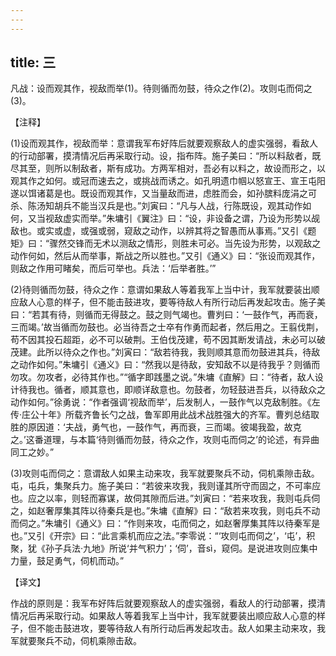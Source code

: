 ```yaml
---
---
---
```

title: 三
---



凡战：设而观其作，视敌而举(1)。待则循而勿鼓，待众之作(2)。攻则屯而伺之(3)。

【注释】

(1)设而观其作，视敌而举：意谓我军布好阵后就要观察敌人的虚实强弱，看敌人的行动部署，摸清情况后再采取行动。设，指布阵。施子美曰：“所以料敌者，既尽其至，则所以制敌者，斯有成功。方两军相对，吾必有以料之，故设而形之，以观其作之如何。或冠而速去之，或挑战而诱之。如孔明遗巾帼以怒宣王、宣王屯阳遂以饵诸葛是也。既设而观其作，又当量敌而进，虑胜而会，如孙膑料庞涓之可杀、陈汤知胡兵不能当汉兵是也。”刘寅曰：“凡与人战，行陈既设，观其动作如何，又当视敌虚实而举。”朱墉引《翼注》曰：“设，非设备之谓，乃设为形势以觇敌也。或实或虚，或强或弱，窥敌之动作，以辨其将之智愚而从事焉。”又引《题矩》曰：“骤然交锋而无术以测敌之情形，则胜未可必。当先设为形势，以观敌之动作何如，然后从而举事，斯战之所以胜也。”又引《通义》曰：“张设而观其作，则敌之作用可睹矣，而后可举也。兵法：‘后举者胜。’”

(2)待则循而勿鼓，待众之作：意谓如果敌人等着我军上当中计，我军就要装出顺应敌人心意的样子，但不能击鼓进攻，要等待敌人有所行动后再发起攻击。施子美曰：“若其有待，则循而无得鼓之。鼓之则气竭也。曹刿曰：‘一鼓作气，再而衰，三而竭。’故当循而勿鼓也。必当待吾之士卒有作勇而起者，然后用之。王翦伐荆，苟不因其投石超距，必不可以破荆。王伯伐茂建，苟不因其断发请战，未必可以破茂建。此所以待众之作也。”刘寅曰：“敌若待我，我则顺其意而勿鼓进其兵，待敌之动作如何。”朱墉引《通义》曰：“然我以是待敌，安知敌不以是待我乎？则循而勿攻。勿攻者，必待其作也。”“循字即践墨之说。”朱墉《直解》曰：“待者，敌人设计待我也。循者，顺其意也，即顺详敌意也。勿鼓者，勿轻鼓进吾兵，以待敌众之动作如何。”徐勇说：“作者强调‘视敌而举’，后发制人，一鼓作气以克敌制胜。《左传·庄公十年》所载齐鲁长勺之战，鲁军即用此战术战胜强大的齐军。曹刿总结取胜的原因道：‘夫战，勇气也，一鼓作气，再而衰，三而竭。彼竭我盈，故克之。’这番道理，与本篇‘待则循而勿鼓，待众之作，攻则屯而伺之’的论述，有异曲同工之妙。”

(3)攻则屯而伺之：意谓敌人如果主动来攻，我军就要聚兵不动，伺机乘隙击敌。屯，屯兵，集聚兵力。施子美曰：“若彼来攻我，我则谨其所守而固之，不可率应也。应之以率，则轻而寡谋，故伺其隙而后进。”刘寅曰：“若来攻我，我则屯兵伺之，如赵奢厚集其阵以待秦兵是也。”朱墉《直解》曰：“敌若来攻我，则屯兵不动而伺之。”朱墉引《通义》曰：“作则来攻，屯而伺之，如赵奢厚集其阵以待秦军是也。”又引《开宗》曰：“此言乘机而应之法。”李零说：“‘攻则屯而伺之’，‘屯’，积聚，犹《孙子兵法·九地》所说‘并气积力’；‘伺’，音sì，窥伺。是说进攻则应集中力量，鼓足勇气，伺机而动。”

【译文】

作战的原则是：我军布好阵后就要观察敌人的虚实强弱，看敌人的行动部署，摸清情况后再采取行动。如果敌人等着我军上当中计，我军就要装出顺应敌人心意的样子，但不能击鼓进攻，要等待敌人有所行动后再发起攻击。敌人如果主动来攻，我军就要聚兵不动，伺机乘隙击敌。